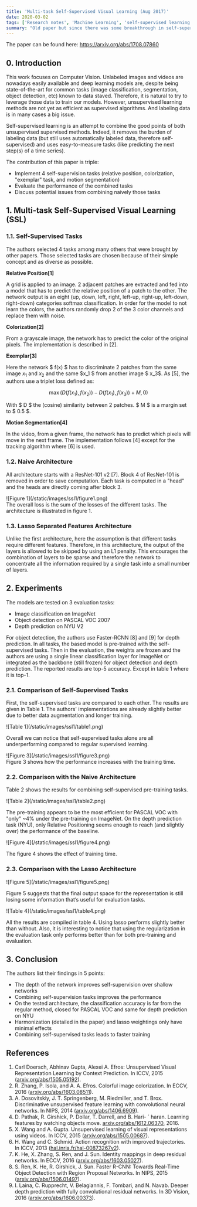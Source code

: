 ```yaml
---
title: 'Multi-task Self-Supervised Visual Learning (Aug 2017)'
date: 2020-03-02
tags: ['Research notes', 'Machine Learning', 'self-supervised learning']
summary: "Old paper but since there was some breakthrough in self-supervised learning, I'm studying deeper this topic recently."
---
```


The paper can be found here: https://arxiv.org/abs/1708.07860

## 0. Introduction

This work focuses on Computer Vision. Unlabeled images and videos are nowadays easily available and deep learning models are, despite being state-of-the-art for common tasks (image classification, segmentation, object detection, etc) known to data staved. Therefore, it is natural to try to leverage those data to train our models. However, unsupervised learning methods are not yet as efficient as supervised algorithms. And labeling data is in many cases a big issue.

Self-supervised learning is an attempt to combine the good points of both unsupervised supervised methods. Indeed, it removes the burden of labeling data (but still uses automatically labeled data, therefore self-supervised) and uses easy-to-measure tasks (like predicting the next step(s) of a time series).

The contribution of this paper is triple:

- Implement 4 self-supervision tasks (relative position, colorization, "exemplar" task, and motion segmentation)
- Evaluate the performance of the combined tasks
- Discuss potential issues from combining naively those tasks

## 1. Multi-task Self-Supervised Visual Learning (SSL)

### 1.1. Self-Supervised Tasks

The authors selected 4 tasks among many others that were brought by other papers. Those selected tasks are chosen because of their simple concept and as diverse as possible.

**Relative Position[1]**

A grid is applied to an image. 2 adjacent patches are extracted and fed into a model that has to predict the relative position of a patch to the other. The network output is an eight (up, down, left, right, left-up, right-up, left-down, right-down) categories softmax classification. In order for the model to not learn the colors, the authors randomly drop 2 of the 3 color channels and replace them with noise.

**Colorization[2]**

From a grayscale image, the network has to predict the color of the original pixels. The implementation is described in [2].

**Exemplar[3]**

Here the network $ f(x) $ has to discriminate 2 patches from the same image $x_1$ and $x_2$ and the same $x_1 $ from another image $ x_3$. As [5], the authors use a triplet loss defined as:

$$\max(D(f(x_1),f(x_2))-D(f(x_1),f(x_3))+M,0)$$

With $ D $ the (cosine) similarity between 2 patches. $ M $ is a margin set to $ 0.5 $.

**Motion Segmentation[4]**

In the video, from a given frame, the network has to predict which pixels will move in the next frame. The implementation follows [4] except for the tracking algorithm where [6] is used.

### 1.2. Naive Architecture

All architecture starts with a ResNet-101 v2 [7]. Block 4 of ResNet-101 is removed in order to save computation. Each task is computed in a "head" and the heads are directly coming after block 3.

<div className="text-center">![Figure 1](/static/images/ssl1/figure1.png)</div>
The overall loss is the sum of the losses of the different tasks. The architecture is illustrated in
figure 1.

### 1.3. Lasso Separated Features Architecture

Unlike the first architecture, here the assumption is that different tasks require different features. Therefore, in this architecture, the output of the layers is allowed to be skipped by using an L1 penalty. This encourages the combination of layers to be sparse and therefore the network to concentrate all the information required by a single task into a small number of layers.

## 2. Experiments

The models are tested on 3 evaluation tasks:

- Image classification on ImageNet
- Object detection on PASCAL VOC 2007
- Depth prediction on NYU V2

For object detection, the authors use Faster-RCNN [8] and [9] for depth prediction. In all tasks, the based model is pre-trained with the self-supervised tasks. Then in the evaluation, the weights are frozen and the authors are using a single linear classification layer for ImageNet or integrated as the backbone (still frozen) for object detection and depth prediction. The reported results are top-5 accuracy. Except in table 1 where it is top-1.

### 2.1. Comparison of Self-Supervised Tasks

First, the self-supervised tasks are compared to each other. The results are given in Table 1. The authors' implementations are already slightly better due to better data augmentation and longer training.

<div className="text-center">![Table 1](/static/images/ssl1/table1.png)</div>

Overall we can notice that self-supervised tasks alone are all underperforming compared to regular supervised
learning.

<div className="text-center">![Figure 3](/static/images/ssl1/figure3.png)</div>
Figure 3 shows how the performance increases with the training time.

### 2.2. Comparison with the Naive Architecture

Table 2 shows the results for combining self-supervised pre-training tasks.

<div className="text-center">![Table 2](/static/images/ssl1/table2.png)</div>

The pre-training appears to be the most efficient for PASCAL VOC with "only" ~4% under the pre-training
on ImageNet. On the depth prediction task (NYU), only Relative Positioning seems enough to reach (and
slightly over) the performance of the baseline.

<div className="text-center">![Figure 4](/static/images/ssl1/figure4.png)</div>

The figure 4 shows the effect of training time.

### 2.3. Comparison with the Lasso Architecture

<div className="text-center">![Figure 5](/static/images/ssl1/figure5.png)</div>

Figure 5 suggests that the final output space for the representation is still losing some information
that’s useful for evaluation tasks.

<div className="text-center">![Table 4](/static/images/ssl1/table4.png)</div>

All the results are compiled in table 4. Using lasso performs slightly better than without. Also, it
is interesting to notice that using the regularization in the evaluation task only performs better than
for both pre-training and evaluation.

## 3. Conclusion

The authors list their findings in 5 points:

- The depth of the network improves self-supervision over shallow networks
- Combining self-supervision tasks improves the performance
- On the tested architecture, the classification accuracy is far from the regular method, closed for PASCAL VOC and same for depth prediction on NYU
- Harmonization (detailed in the paper) and lasso weightings only have minimal effects
- Combining self-supervised tasks leads to faster training

## References

1. Carl Doersch, Abhinav Gupta, Alexei A. Efros: Unsupervised Visual Representation Learning by Context Prediction. In ICCV, 2015 ([arxiv.org/abs/1505.05192](https://arxiv.org/abs/1505.05192)).
2. R. Zhang, P. Isola, and A. A. Efros. Colorful image colorization. In ECCV, 2016 ([arxiv.org/abs/1603.08511](https://arxiv.org/abs/1603.08511)).
3. A. Dosovitskiy, J. T. Springenberg, M. Riedmiller, and
   T. Brox. Discriminative unsupervised feature learning with
   convolutional neural networks. In NIPS, 2014 ([arxiv.org/abs/1406.6909](https://arxiv.org/abs/1406.6909)).
4. D. Pathak, R. Girshick, P. Dollar, T. Darrell, and B. Hari- ´
   haran. Learning features by watching objects move. [arxiv.org/abs/1612.06370](https://arxiv.org/abs/1612.06370), 2016.
5. X. Wang and A. Gupta. Unsupervised learning of visual representations using videos. In ICCV, 2015 ([arxiv.org/abs/1505.00687](https://arxiv.org/abs/1505.00687)).
6. H. Wang and C. Schmid. Action recognition with improved
   trajectories. In ICCV, 2013 ([hal.inria.fr/hal-00873267v2](https://hal.inria.fr/hal-00873267v2)).
7. K. He, X. Zhang, S. Ren, and J. Sun. Identity mappings in
   deep residual networks. In ECCV, 2016 ([arxiv.org/abs/1603.05027](https://arxiv.org/abs/1603.05027)).
8. S. Ren, K. He, R. Girshick, J. Sun. Faster R-CNN: Towards Real-Time Object Detection with Region Proposal Networks. In NIPS, 2015 ([arxiv.org/abs/1506.01497](https://arxiv.org/abs/1506.01497)).
9. I. Laina, C. Rupprecht, V. Belagiannis, F. Tombari, and
   N. Navab. Deeper depth prediction with fully convolutional
   residual networks. In 3D Vision, 2016 ([arxiv.org/abs/1606.00373](https://arxiv.org/abs/1606.00373)).
